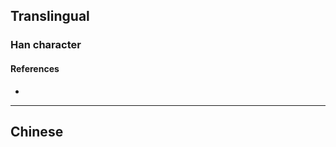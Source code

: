 {{character info/new}}
{{also|傴}}
==Translingual==

===Han character===
{{Han char|rn=9|rad=人|as=04|sn=6|four=|canj=OSK,XOSK|ids=⿰亻区}}

====References====
* {{Han ref|kx=0096.121|dkj=00461|dj=0204.120|hdz=10120.010|uh=4F1B|ud=20251}}

----

==Chinese==
{{zh-see|傴}}